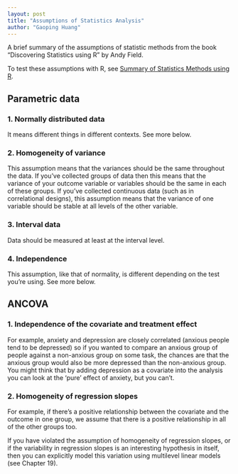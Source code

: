 ---
layout: post
title: "Assumptions of Statistics Analysis"
author: "Gaoping Huang"
---

A brief summary of the assumptions of statistic methods from the book "Discovering Statistics using R" by Andy Field.

To test these assumptions with R, see [Summary of Statistics Methods using R](/2017/11/01/statistics-methods-using-R).

## Parametric data
### 1. Normally distributed data
It means different things in different contexts. See more below.

### 2. Homogeneity of variance
This assumption means that the variances should be the same throughout the data. If you’ve collected groups of data then this means that the variance of your outcome variable or variables should be the same in each of these groups. If you’ve collected continuous data (such as in correlational designs), this assumption means that the variance of one variable should be stable at all levels of the other variable. 

### 3. Interval data
Data should be measured at least at the interval level.

### 4. Independence
This assumption, like that of normality, is different depending on the test you’re using. See more below.



## ANCOVA

### 1. Independence of the covariate and treatment effect
For example, anxiety and depression are closely correlated (anxious people tend to be depressed) so if you wanted to compare an anxious group of people against a non-anxious group on some task, the chances are that the anxious group would also be more depressed than the non-anxious group. You might think that by adding depression as a covariate into the analysis you can look at the ‘pure’ effect of anxiety, but you can’t.

### 2. Homogeneity of regression slopes
For example, if there’s a positive relationship between the covariate and the outcome in one group, we assume that there is a positive relationship in all of the other groups too.

If you have violated the assumption of homogeneity of regression slopes, or if the variability in regression slopes is an interesting hypothesis in itself, then you can explicitly model this variation using multilevel linear models (see Chapter 19).

